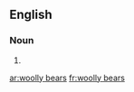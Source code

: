 ==English==

===Noun===
{{head|en|noun plural form|head=[[woolly]] [[bears]]}}

# {{plural of|woolly bear|lang=en}}

[[ar:woolly bears]]
[[fr:woolly bears]]